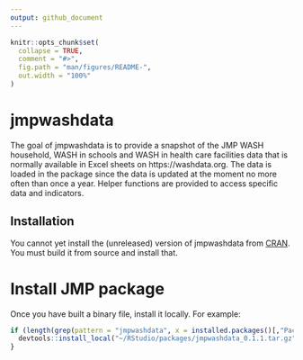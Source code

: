 ```yaml
---
output: github_document
---
```


<!-- README.md is generated from README.Rmd. Please edit that file -->

```r
knitr::opts_chunk$set(
  collapse = TRUE,
  comment = "#>",
  fig.path = "man/figures/README-",
  out.width = "100%"
)
```

# jmpwashdata

<!-- badges: start -->
<!-- badges: end -->

The goal of jmpwashdata is to provide a snapshot of the JMP WASH household, WASH in schools and WASH in health care facilities data that is normally available in Excel sheets on https://washdata.org. The data is loaded in the package since the data is updated at the moment no more often than once a year. Helper functions are provided to access specific data and indicators.

## Installation

You cannot yet install the (unreleased) version of jmpwashdata from [CRAN](https://CRAN.R-project.org). You must build it from source and install that.

# Install JMP package

Once you have built a binary file, install it locally. For example:


```r
if (length(grep(pattern = "jmpwashdata", x = installed.packages()[,"Package"])) == 0) {
  devtools::install_local("~/RStudio/packages/jmpwashdata_0.1.1.tar.gz")
}
```
